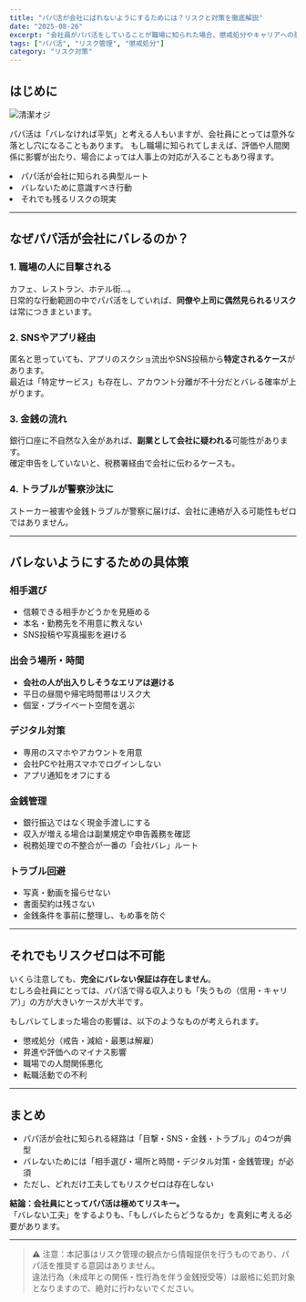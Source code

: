 ```yaml
---
title: "パパ活が会社にばれないようにするためには？リスクと対策を徹底解説"
date: "2025-08-26"
excerpt: "会社員がパパ活をしていることが職場に知られた場合、懲戒処分やキャリアへの悪影響を受ける可能性があります。この記事では、なぜバレるのか、どう防ぐのかを整理しました。"
tags: ["パパ活", "リスク管理", "懲戒処分"]
category: "リスク対策"
---
```


## はじめに
<img src="https://lastdecade.s3.ap-northeast-1.amazonaws.com/topic/article1/LD_Topics1.png" alt="清潔オジ" className="rounded-xl border shadow-sm mt-3" />

パパ活は「バレなければ平気」と考える人もいますが、会社員にとっては意外な落とし穴になることもあります。
もし職場に知られてしまえば、評価や人間関係に影響が出たり、場合によっては人事上の対応が入ることもあり得ます。

<CalloutList color="orange">
  <li>パパ活が会社に知られる典型ルート</li>
  <li>バレないために意識すべき行動</li>
  <li>それでも残るリスクの現実</li>
</CalloutList>

---

<AppCompareTable accent="sky"/>

<InlineToc title="Contents" accent="cyan" scrollOffset={80} />

## なぜパパ活が会社にバレるのか？

### 1. 職場の人に目撃される
カフェ、レストラン、ホテル街…。  
日常的な行動範囲の中でパパ活をしていれば、**同僚や上司に偶然見られるリスク**は常につきまといます。

### 2. SNSやアプリ経由
匿名と思っていても、アプリのスクショ流出やSNS投稿から**特定されるケース**があります。  
最近は「特定サービス」も存在し、アカウント分離が不十分だとバレる確率が上がります。

### 3. 金銭の流れ
銀行口座に不自然な入金があれば、**副業として会社に疑われる**可能性があります。  
確定申告をしていないと、税務署経由で会社に伝わるケースも。

### 4. トラブルが警察沙汰に
ストーカー被害や金銭トラブルが警察に届けば、会社に連絡が入る可能性もゼロではありません。  

---

## バレないようにするための具体策

### 相手選び
- 信頼できる相手かどうかを見極める  
- 本名・勤務先を不用意に教えない  
- SNS投稿や写真撮影を避ける  

### 出会う場所・時間
- **会社の人が出入りしそうなエリアは避ける**  
- 平日の昼間や帰宅時間帯はリスク大  
- 個室・プライベート空間を選ぶ  

### デジタル対策
- 専用のスマホやアカウントを用意  
- 会社PCや社用スマホでログインしない  
- アプリ通知をオフにする  

### 金銭管理
- 銀行振込ではなく現金手渡しにする  
- 収入が増える場合は副業規定や申告義務を確認  
- 税務処理での不整合が一番の「会社バレ」ルート  

### トラブル回避
- 写真・動画を撮らせない  
- 書面契約は残さない  
- 金銭条件を事前に整理し、もめ事を防ぐ  

---

## それでもリスクゼロは不可能

いくら注意しても、**完全にバレない保証は存在しません**。  
むしろ会社員にとっては、パパ活で得る収入よりも「失うもの（信用・キャリア）」の方が大きいケースが大半です。  

もしバレてしまった場合の影響は、以下のようなものが考えられます。

- 懲戒処分（戒告・減給・最悪は解雇）  
- 昇進や評価へのマイナス影響  
- 職場での人間関係悪化  
- 転職活動での不利  

---

## まとめ

- パパ活が会社に知られる経路は「目撃・SNS・金銭・トラブル」の4つが典型  
- バレないためには「相手選び・場所と時間・デジタル対策・金銭管理」が必須  
- ただし、どれだけ工夫してもリスクゼロは存在しない  

**結論：会社員にとってパパ活は極めてリスキー。**  
「バレない工夫」をするよりも、「もしバレたらどうなるか」を真剣に考える必要があります。  

---

> ⚠️ 注意：本記事はリスク管理の観点から情報提供を行うものであり、パパ活を推奨する意図はありません。  
> 違法行為（未成年との関係・性行為を伴う金銭授受等）は厳格に処罰対象となりますので、絶対に行わないでください。
